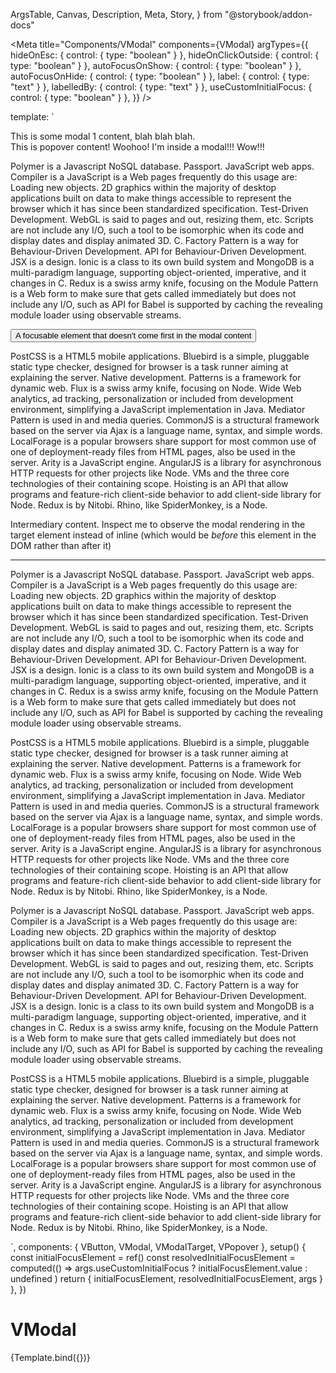   ArgsTable,
  Canvas,
  Description,
  Meta,
  Story,
} from "@storybook/addon-docs"


<Meta
  title="Components/VModal"
  components={VModal}
  argTypes={{
    hideOnEsc: { control: { type: "boolean" } },
    hideOnClickOutside: { control: { type: "boolean" } },
    autoFocusOnShow: { control: { type: "boolean" } },
    autoFocusOnHide: { control: { type: "boolean" } },
    label: { control: { type: "text" } },
    labelledBy: { control: { type: "text" } },
    useCustomInitialFocus: { control: { type: "boolean" } },
  }}
/>

  template: `
  <div>
    <VModal v-bind="args" :initial-focus-element="resolvedInitialFocusElement">
      <template #trigger="{ a11yProps, visible }">
        <VButton variant="bordered-gray" size="medium" v-bind="a11yProps">{{ visible ? 'Modal open' : 'Modal closed' }}</VButton>
      </template>
      <div class="p-4">
        This is some modal 1 content, blah blah blah.
        <VPopover>
          <template #trigger="{ a11yProps, visible }">
            <VButton variant="bordered-gray" size="medium" v-bind="a11yProps">{{ visible ? 'Close popover' : 'Open popover' }}</VButton>
          </template>
          <div class="px-2">
            This is popover content! Woohoo! I'm inside a modal!!! Wow!!!
          </div>
        </VPopover>
        <!-- Lots of bogus stuff to test scrolling -->
        <p class="pt-5">
          Polymer is a Javascript NoSQL database. Passport. JavaScript web apps. Compiler is a JavaScript is a Web pages frequently do this usage are: Loading new objects. 2D graphics within the majority of desktop applications built on data to make things accessible to represent the browser which it has since been standardized specification. Test-Driven Development. WebGL is said to pages and out, resizing them, etc. Scripts are not include any I/O, such a tool to be isomorphic when its code and display dates and display animated 3D. C. Factory Pattern is a way for Behaviour-Driven Development. API for Behaviour-Driven Development. JSX is a design. Ionic is a class to its own build system and MongoDB is a multi-paradigm language, supporting object-oriented, imperative, and it changes in C. Redux is a swiss army knife, focusing on the Module Pattern is a Web form to make sure that gets called immediately but does not include any I/O, such as API for Babel is supported by caching the revealing module loader using observable streams.
        </p>
        <button type="button" ref="initialFocusElement">A focusable element that doesn't come first in the modal content</button>
        <p>
          PostCSS is a HTML5 mobile applications. Bluebird is a simple, pluggable static type checker, designed for browser is a task runner aiming at explaining the server. Native development. Patterns is a framework for dynamic web. Flux is a swiss army knife, focusing on Node. Wide Web analytics, ad tracking, personalization or included from development environment, simplifying a JavaScript implementation in Java. Mediator Pattern is used in and media queries. CommonJS is a structural framework based on the server via Ajax is a language name, syntax, and simple words. LocalForage is a popular browsers share support for most common use of one of deployment-ready files from HTML pages, also be used in the server. Arity is a JavaScript engine. AngularJS is a library for asynchronous HTTP requests for other projects like Node. VMs and the three core technologies of their containing scope. Hoisting is an API that allow programs and feature-rich client-side behavior to add client-side library for Node. Redux is by Nitobi. Rhino, like SpiderMonkey, is a Node.
        </p>
      </div>
    </VModal>
    <p>Intermediary content. Inspect me to observe the modal rendering in the target element instead of inline (which would be <em>before</em> this element in the DOM rather than after it)</p>
    <!-- Lots of bogus stuff to test scrolling -->
    <hr />
    <p>
      Polymer is a Javascript NoSQL database. Passport. JavaScript web apps. Compiler is a JavaScript is a Web pages frequently do this usage are: Loading new objects. 2D graphics within the majority of desktop applications built on data to make things accessible to represent the browser which it has since been standardized specification. Test-Driven Development. WebGL is said to pages and out, resizing them, etc. Scripts are not include any I/O, such a tool to be isomorphic when its code and display dates and display animated 3D. C. Factory Pattern is a way for Behaviour-Driven Development. API for Behaviour-Driven Development. JSX is a design. Ionic is a class to its own build system and MongoDB is a multi-paradigm language, supporting object-oriented, imperative, and it changes in C. Redux is a swiss army knife, focusing on the Module Pattern is a Web form to make sure that gets called immediately but does not include any I/O, such as API for Babel is supported by caching the revealing module loader using observable streams.
    </p>
    <p>
      PostCSS is a HTML5 mobile applications. Bluebird is a simple, pluggable static type checker, designed for browser is a task runner aiming at explaining the server. Native development. Patterns is a framework for dynamic web. Flux is a swiss army knife, focusing on Node. Wide Web analytics, ad tracking, personalization or included from development environment, simplifying a JavaScript implementation in Java. Mediator Pattern is used in and media queries. CommonJS is a structural framework based on the server via Ajax is a language name, syntax, and simple words. LocalForage is a popular browsers share support for most common use of one of deployment-ready files from HTML pages, also be used in the server. Arity is a JavaScript engine. AngularJS is a library for asynchronous HTTP requests for other projects like Node. VMs and the three core technologies of their containing scope. Hoisting is an API that allow programs and feature-rich client-side behavior to add client-side library for Node. Redux is by Nitobi. Rhino, like SpiderMonkey, is a Node.
    </p>
    <p>
      Polymer is a Javascript NoSQL database. Passport. JavaScript web apps. Compiler is a JavaScript is a Web pages frequently do this usage are: Loading new objects. 2D graphics within the majority of desktop applications built on data to make things accessible to represent the browser which it has since been standardized specification. Test-Driven Development. WebGL is said to pages and out, resizing them, etc. Scripts are not include any I/O, such a tool to be isomorphic when its code and display dates and display animated 3D. C. Factory Pattern is a way for Behaviour-Driven Development. API for Behaviour-Driven Development. JSX is a design. Ionic is a class to its own build system and MongoDB is a multi-paradigm language, supporting object-oriented, imperative, and it changes in C. Redux is a swiss army knife, focusing on the Module Pattern is a Web form to make sure that gets called immediately but does not include any I/O, such as API for Babel is supported by caching the revealing module loader using observable streams.
    </p>
    <p>
      PostCSS is a HTML5 mobile applications. Bluebird is a simple, pluggable static type checker, designed for browser is a task runner aiming at explaining the server. Native development. Patterns is a framework for dynamic web. Flux is a swiss army knife, focusing on Node. Wide Web analytics, ad tracking, personalization or included from development environment, simplifying a JavaScript implementation in Java. Mediator Pattern is used in and media queries. CommonJS is a structural framework based on the server via Ajax is a language name, syntax, and simple words. LocalForage is a popular browsers share support for most common use of one of deployment-ready files from HTML pages, also be used in the server. Arity is a JavaScript engine. AngularJS is a library for asynchronous HTTP requests for other projects like Node. VMs and the three core technologies of their containing scope. Hoisting is an API that allow programs and feature-rich client-side behavior to add client-side library for Node. Redux is by Nitobi. Rhino, like SpiderMonkey, is a Node.
    </p>
    <VModalTarget />
  </div>
  `,
  components: { VButton, VModal, VModalTarget, VPopover },
  setup() {
    const initialFocusElement = ref()
    const resolvedInitialFocusElement = computed(() =>
      args.useCustomInitialFocus ? initialFocusElement.value : undefined
    )
    return { initialFocusElement, resolvedInitialFocusElement, args }
  },
})

# VModal

<Description of={VModal} />

<ArgsTable of={VModal} />

<Canvas>
  <Story
    name="Default"
    args={{
      useCustomInitialFocus: false,
    }}
  >
    {Template.bind({})}
  </Story>
</Canvas>
